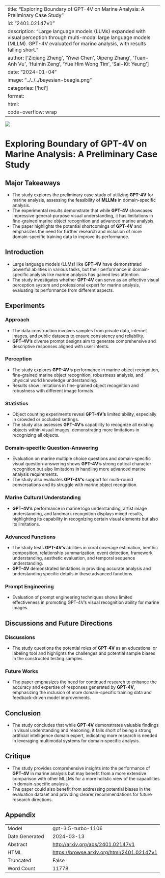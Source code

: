
---
title: "Exploring Boundary of GPT-4V on Marine Analysis: A Preliminary Case Study"
id: "2401.02147v1"
description: "Large language models (LLMs) expanded with visual perception through multi-modal large language models (MLLM). GPT-4V evaluated for marine analysis, with results falling short."
author: ['Ziqiang Zheng', 'Yiwei Chen', 'Jipeng Zhang', 'Tuan-Anh Vu', 'Huimin Zeng', 'Yue Him Wong Tim', 'Sai-Kit Yeung']
date: "2024-01-04"
image: "../../../bayesian-beagle.png"
categories: ['hci']
format:
  html:
    code-overflow: wrap
---

![](../../../bayesian-beagle.png)

# Exploring Boundary of GPT-4V on Marine Analysis: A Preliminary Case Study

## Major Takeaways
- The study explores the preliminary case study of utilizing **GPT-4V** for marine analysis, assessing the feasibility of **MLLMs** in domain-specific analysis.
- The experimental results demonstrate that while **GPT-4V** showcases impressive general-purpose visual understanding, it has limitations in fine-grained marine object recognition and advanced marine analysis.
- The paper highlights the potential shortcomings of **GPT-4V** and emphasizes the need for further research and inclusion of more domain-specific training data to improve its performance.

## Introduction
- Large language models (LLMs) like **GPT-4V** have demonstrated powerful abilities in various tasks, but their performance in domain-specific analysis like marine analysis has gained less attention.
- The study investigates whether **GPT-4V** can serve as an effective visual perception system and professional expert for marine analysis, evaluating its performance from different aspects.

## Experiments
### Approach
- The data construction involves samples from private data, internet images, and public datasets to ensure consistency and reliability.
- **GPT-4V's** diverse prompt designs aim to generate comprehensive and descriptive responses aligned with user intents.

### Perception
- The study explores **GPT-4V's** performance in marine object recognition, fine-grained marine object recognition, robustness analysis, and physical world knowledge understanding.
- Results show limitations in fine-grained object recognition and robustness with different image formats.

### Statistics
- Object counting experiments reveal **GPT-4V's** limited ability, especially in crowded or occluded settings.
- The study also assesses **GPT-4V's** capability to recognize all existing objects within visual images, demonstrating more limitations in recognizing all objects.

### Domain-specific Question-Answering
- Evaluation on marine multiple choice questions and domain-specific visual question-answering shows **GPT-4V's** strong optical character recognition but also limitations in handling more advanced marine analysis requirements.
- The study also evaluates **GPT-4V's** support for multi-round conversations and its struggle with marine object recognition.

### Marine Cultural Understanding
- **GPT-4V's** performance in marine logo understanding, artist image understanding, and landmark recognition displays mixed results, highlighting its capability in recognizing certain visual elements but also its limitations.

### Advanced Functions
- The study tests **GPT-4V's** abilities in coral coverage estimation, benthic composition, relationship summarization, event detection, framework understanding, aesthetic evaluation, and temporal sequence understanding.
- **GPT-4V** demonstrated limitations in providing accurate analysis and understanding specific details in these advanced functions.

### Prompt Engineering
- Evaluation of prompt engineering techniques shows limited effectiveness in promoting GPT-4V's visual recognition ability for marine images.

## Discussions and Future Directions
### Discussions
- The study questions the potential roles of **GPT-4V** as an educational or labeling tool and highlights the challenges and potential sample biases in the constructed testing samples.

### Future Works
- The paper emphasizes the need for continued research to enhance the accuracy and expertise of responses generated by **GPT-4V**, emphasizing the inclusion of more domain-specific training data and feedback-driven model improvements.

## Conclusion
- The study concludes that while **GPT-4V** demonstrates valuable findings in visual understanding and reasoning, it falls short of being a strong artificial intelligence domain expert, indicating more research is needed in leveraging multimodal systems for domain-specific analysis.

## Critique
- The study provides comprehensive insights into the performance of **GPT-4V** in marine analysis but may benefit from a more extensive comparison with other MLLMs for a more holistic view of the capabilities in domain-specific analysis.
- The paper could also benefit from addressing potential biases in the evaluation dataset and providing clearer recommendations for future research directions.

## Appendix

|          |          |
|----------|----------|
| Model     | gpt-3.5-turbo-1106       |
| Date Generated     | 2024-03-13       |
| Abstract | [http://arxiv.org/abs/2401.02147v1](http://arxiv.org/abs/2401.02147v1)        |
| HTML     | [https://browse.arxiv.org/html/2401.02147v1](https://browse.arxiv.org/html/2401.02147v1)       |
| Truncated       | False       |
| Word Count       | 11778       |